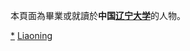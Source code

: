 {{Catnav|頁面分類|人物|校友|大學校友|中國大學校友|中華人民共和國大學校友}}

本頁面為畢業或就讀於'''中国[[辽宁大学|辽宁大学]]'''的人物。

[[Category:辽宁大学|*]]
[[Category:辽宁高校校友|Liaoning]]